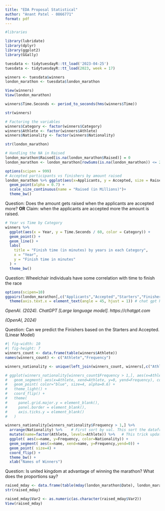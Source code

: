 ```yaml
---
title: "EDA Proposal Statistical"
author: "Anant Patel - 0866771"
format: pdf
---
```

```r
#libraries

library(lubridate)
library(dplyr)
library(ggplot2)
library(GGally)
```
```r
tuesdata <- tidytuesdayR::tt_load('2023-04-25')
tuesdata <- tidytuesdayR::tt_load(2023, week = 17)

winners <- tuesdata$winners
london_marathon <- tuesdata$london_marathon
```


```r
View(winners)
View(london_marathon)
```


```r
winners$Time.Seconds <- period_to_seconds(hms(winners$Time))

str(winners)

# Factoring the variables
winners$Category <- factor(winners$Category)
winners$Athlete <- factor(winners$Athlete)
winners$Nationality <- factor(winners$Nationality)

str(london_marathon)

# Handling the NA in Raised
london_marathon$Raised[is.na(london_marathon$Raised)] = 0
london_marathon <- london_marathon[rowSums(is.na(london_marathon)) <= 2,]
```

```r
options(scipen = 999)
# Accepted participants vs finishers by amount raised
london_marathon %>% ggplot(aes(x=Applicants, y = Accepted, size = Raised)) +
  geom_point(alpha = 0.7) +
  scale_size_continuous(name = "Raised (in Millions)")+
  theme_bw()
```
Question: Does the amount gets raised when the applicants are accepted more?
**OR**
Claim: when the applicants are accepted more the amount is raised.

```r
# Year vs Time by Category
winners %>% 
  ggplot(aes(x = Year, y = Time.Seconds / 60, color = Category)) +
  geom_point() +
  geom_line() +
  labs(
    title = "Finish time (in minutes) by years in each Category",
    x = "Year",
    y = "Finish time in minutes"
  ) +
  theme_bw()

```
Question: Wheelchair individuals have some correlation with time to finish the race

```r
options(scipen=10)
ggpairs(london_marathon[,c("Applicants","Accepted","Starters","Finishers")]) +
  theme(axis.text.x = element_text(angle = 45, hjust = 1)) # chat gpt helped me
```
*OpenAI. (2024). ChatGPT [Large language model]. https://chatgpt.com*

*(OpenAI, 2024)*

Question: Can we predict the Finishers based on the Starters and Accepted.
(Linear Model)

```r
#| fig-width: 10
#| fig-height: 7
winners_count <- data.frame(table(winners$Athlete))
names(winners_count) <- c("Athlete","Frequency")

winners_nationality <- unique(left_join(winners_count, winners[,c("Athlete","Nationality")], by="Athlete"))

# ggplot(winners_nationality[winners_count$Frequency > 1,], aes(x=Athlete, y=Frequency)) +
#   geom_segment( aes(x=Athlete, xend=Athlete, y=0, yend=Frequency), color="skyblue") +
#   geom_point( color="blue", size=4, alpha=0.6) +
#   theme_light() +
#   coord_flip() +
#   theme(
#     panel.grid.major.y = element_blank(),
#     panel.border = element_blank(),
#     axis.ticks.y = element_blank()
#   )

winners_nationality[winners_nationality$Frequency > 1,] %>%
  arrange(Nationality) %>%    # First sort by val. This sort the dataframe but NOT the     factor levels
  mutate(name=factor(Athlete, levels=Athlete)) %>%   # This trick update the factor levels
  ggplot( aes(x=name, y=Frequency, color=Nationality)) +
  geom_segment( aes(x=name, xend=name, y=Frequency,yend=0)) +
  geom_point( size=4) +
  coord_flip() +
  theme_bw() +
  xlab("Names of Winners")
```

Question: Is united kingdom at advantage of winning the marathon? What does the proportions say?

```r
raised_mday <- data.frame(table(mday(london_marathon$Date), london_marathon$Raised))
str(raised_mday)

raised_mday$Var2 <- as.numeric(as.character(raised_mday$Var2))
View(raised_mday)
```



